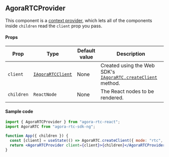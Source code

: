 ## AgoraRTCProvider

This component is a [context provider](https://react.dev/learn/passing-data-deeply-with-context), which lets all of the components inside `children` read the `client` prop you pass.

#### Props

| Prop       | Type                                                                                                                                     | Default value | Description                                                                                                                                                                    |
| ---------- | ---------------------------------------------------------------------------------------------------------------------------------------- | ------------- | ------------------------------------------------------------------------------------------------------------------------------------------------------------------------------ |
| `client`   | [`IAgoraRTCClient`](https://docportal.shengwang.cn/cn/live-streaming-premium-4.x/API%20Reference/web_ng/interfaces/iagorartcclient.html) | None          | Created using the Web SDK's [`IAgoraRTC.createClient`](https://docportal.shengwang.cn/cn/video-call-4.x/API%20Reference/web_ng/interfaces/iagorartc.html#createclient) method. |
| `children` | `ReactNode`                                                                                                                              | None          | The React nodes to be rendered.                                                                                                                                                |

#### Sample code

```jsx
import { AgoraRTCProvider } from "agora-rtc-react";
import AgoraRTC from "agora-rtc-sdk-ng";

function App({ children }) {
  const [client] = useState(() => AgoraRTC.createClient({ mode: "rtc", codec: "vp8" }));
  return <AgoraRTCProvider client={client}>{children}</AgoraRTCProvider>;
}
```
